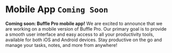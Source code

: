 # Mobile App `Coming Soon`

**Coming soon: Buffle Pro mobile app!** We are excited to announce that we are working on a mobile version of Buffle Pro. Our primary goal is to provide a smooth user interface and easy access to all your productivity tools, available for both iOS and Android devices. Stay productive on the go and manage your tasks, notes, and more from anywhere!
